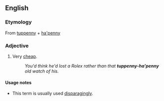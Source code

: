 ==English==

===Etymology===
From [[tuppenny]] + [[ha'penny]]

===Adjective===
{{en-adj|pos=[[tuppenny]]-[[ha'penny]]|-}}

# {{UK}} Very [[cheap]].
#:''You'd think he'd lost a Rolex rather than that '''tuppenny-ha'penny''' old watch of his.''

====Usage notes====
*This term is usually used [[disparaging]]ly.